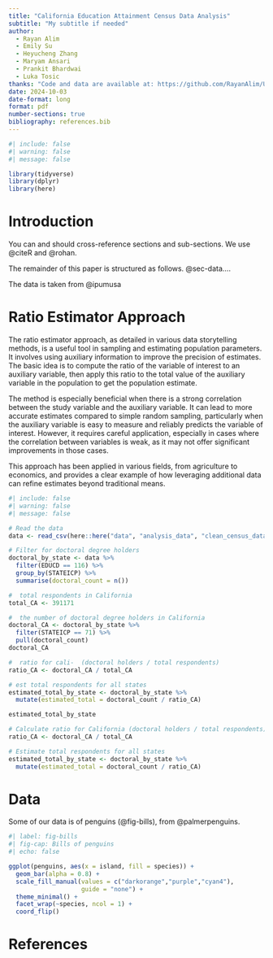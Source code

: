 ```yaml
---
title: "California Education Attainment Census Data Analysis"
subtitle: "My subtitle if needed"
author: 
  - Rayan Alim
  - Emily Su
  - Heyucheng Zhang
  - Maryam Ansari
  - Prankit Bhardwai
  - Luka Tosic
thanks: "Code and data are available at: https://github.com/RayanAlim/US_Census_Education_Data_Analysis/edit/main/paper.qmd"
date: 2024-10-03
date-format: long
format: pdf
number-sections: true
bibliography: references.bib
---
```


```r
#| include: false
#| warning: false
#| message: false

library(tidyverse)
library(dplyr)
library(here)
```

# Introduction

You can and should cross-reference sections and sub-sections. We use @citeR and @rohan.

The remainder of this paper is structured as follows. @sec-data.... 

The data is taken from @ipumusa

# Ratio Estimator Approach 

The ratio estimator approach, as detailed in various data storytelling methods, is a useful tool in sampling and estimating population parameters. It involves using auxiliary information to improve the precision of estimates. The basic idea is to compute the ratio of the variable of interest to an auxiliary variable, then apply this ratio to the total value of the auxiliary variable in the population to get the population estimate.

The method is especially beneficial when there is a strong correlation between the study variable and the auxiliary variable. It can lead to more accurate estimates compared to simple random sampling, particularly when the auxiliary variable is easy to measure and reliably predicts the variable of interest. However, it requires careful application, especially in cases where the correlation between variables is weak, as it may not offer significant improvements in those cases.

This approach has been applied in various fields, from agriculture to economics, and provides a clear example of how leveraging additional data can refine estimates beyond traditional means.

```r
#| include: false
#| warning: false
#| message: false

# Read the data 
data <- read_csv(here::here("data", "analysis_data", "clean_census_data.csv"))

# Filter for doctoral degree holders 
doctoral_by_state <- data %>%
  filter(EDUCD == 116) %>%
  group_by(STATEICP) %>%
  summarise(doctoral_count = n())
```

```r
#  total respondents in California
total_CA <- 391171

#  the number of doctoral degree holders in California
doctoral_CA <- doctoral_by_state %>%
  filter(STATEICP == 71) %>%
  pull(doctoral_count)
doctoral_CA
```

```r
#  ratio for cali-  (doctoral holders / total respondents)
ratio_CA <- doctoral_CA / total_CA

# est total respondents for all states
estimated_total_by_state <- doctoral_by_state %>%
  mutate(estimated_total = doctoral_count / ratio_CA)

estimated_total_by_state
```


```r
# Calculate ratio for California (doctoral holders / total respondents)
ratio_CA <- doctoral_CA / total_CA

# Estimate total respondents for all states
estimated_total_by_state <- doctoral_by_state %>%
  mutate(estimated_total = doctoral_count / ratio_CA)
```


# Data {#sec-data}

Some of our data is of penguins (@fig-bills), from @palmerpenguins.

```r
#| label: fig-bills
#| fig-cap: Bills of penguins
#| echo: false

ggplot(penguins, aes(x = island, fill = species)) +
  geom_bar(alpha = 0.8) +
  scale_fill_manual(values = c("darkorange","purple","cyan4"),
                    guide = "none") +
  theme_minimal() +
  facet_wrap(~species, ncol = 1) +
  coord_flip()
```


\newpage


# References


